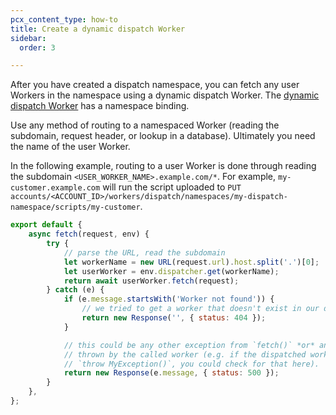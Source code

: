 ```yaml
---
pcx_content_type: how-to
title: Create a dynamic dispatch Worker
sidebar:
  order: 3

---
```


After you have created a dispatch namespace, you can fetch any user Workers in the namespace using a dynamic dispatch Worker. The [dynamic dispatch Worker](/cloudflare-for-platforms/workers-for-platforms/get-started/dynamic-dispatch/) has a namespace binding.

Use any method of routing to a namespaced Worker (reading the subdomain, request header, or lookup in a database). Ultimately you need the name of the user Worker.

In the following example, routing to a user Worker is done through reading the subdomain `<USER_WORKER_NAME>.example.com/*`. For example, `my-customer.example.com` will run the script uploaded to `PUT accounts/<ACCOUNT_ID>/workers/dispatch/namespaces/my-dispatch-namespace/scripts/my-customer`.

```js
export default {
	async fetch(request, env) {
		try {
			// parse the URL, read the subdomain
			let workerName = new URL(request.url).host.split('.')[0];
			let userWorker = env.dispatcher.get(workerName);
			return await userWorker.fetch(request);
		} catch (e) {
			if (e.message.startsWith('Worker not found')) {
				// we tried to get a worker that doesn't exist in our dispatch namespace
				return new Response('', { status: 404 });
			}

			// this could be any other exception from `fetch()` *or* an exception
			// thrown by the called worker (e.g. if the dispatched worker has
			// `throw MyException()`, you could check for that here).
			return new Response(e.message, { status: 500 });
		}
	},
};
```
